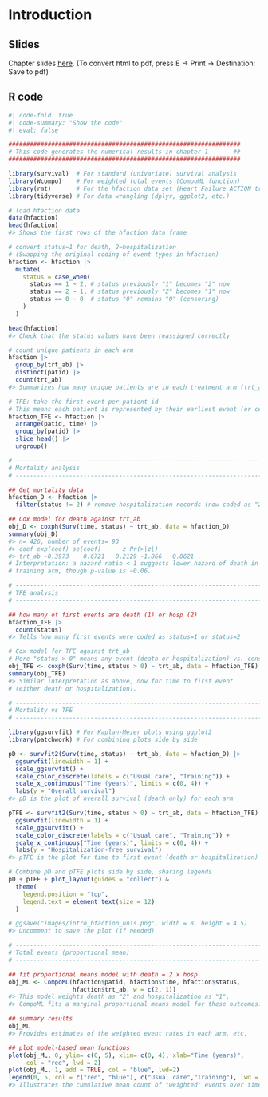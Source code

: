 # Introduction

## Slides 

Chapter slides [here](chap1.html){target="_blank"}. (To convert html to pdf, press E $\to$ Print $\to$ Destination: Save to pdf)

## R code 

```r
#| code-fold: true
#| code-summary: "Show the code"
#| eval: false

#################################################################
# This code generates the numerical results in chapter 1       ##
#################################################################

library(survival)  # For standard (univariate) survival analysis
library(Wcompo)    # For weighted total events (CompoML function)
library(rmt)       # For the hfaction data set (Heart Failure ACTION trial)
library(tidyverse) # For data wrangling (dplyr, ggplot2, etc.)

# load hfaction data
data(hfaction)
head(hfaction) 
#> Shows the first rows of the hfaction data frame

# convert status=1 for death, 2=hospitalization
# (Swapping the original coding of event types in hfaction)
hfaction <- hfaction |>
  mutate(
    status = case_when(
      status == 1 ~ 2, # status previously "1" becomes "2" now
      status == 2 ~ 1, # status previously "2" becomes "1" now
      status == 0 ~ 0  # status "0" remains "0" (censoring)
    )
  )

head(hfaction)
#> Check that the status values have been reassigned correctly

# count unique patients in each arm
hfaction |> 
  group_by(trt_ab) |>
  distinct(patid) |>
  count(trt_ab)
#> Summarizes how many unique patients are in each treatment arm (trt_ab)

# TFE: take the first event per patient id
# This means each patient is represented by their earliest event (or censoring)
hfaction_TFE <- hfaction |>
  arrange(patid, time) |>
  group_by(patid) |>
  slice_head() |>
  ungroup()

# -------------------------------------------------------------------------
# Mortality analysis
# -------------------------------------------------------------------------

## Get mortality data
hfaction_D <- hfaction |>
  filter(status != 2) # remove hospitalization records (now coded as "2")

## Cox model for death against trt_ab
obj_D <- coxph(Surv(time, status) ~ trt_ab, data = hfaction_D)
summary(obj_D)
#> n= 426, number of events= 93 
#> coef exp(coef) se(coef)      z Pr(>|z|)  
#> trt_ab -0.3973    0.6721   0.2129 -1.866   0.0621 .
# Interpretation: a hazard ratio < 1 suggests lower hazard of death in the 
# training arm, though p-value is ~0.06.

# -------------------------------------------------------------------------
# TFE analysis
# -------------------------------------------------------------------------

## how many of first events are death (1) or hosp (2)
hfaction_TFE |>
  count(status)
#> Tells how many first events were coded as status=1 or status=2

# Cox model for TFE against trt_ab
# Here "status > 0" means any event (death or hospitalization) vs. censoring
obj_TFE <- coxph(Surv(time, status > 0) ~ trt_ab, data = hfaction_TFE)
summary(obj_TFE)
#> Similar interpretation as above, now for time to first event 
# (either death or hospitalization).

# -------------------------------------------------------------------------
# Mortality vs TFE
# -------------------------------------------------------------------------

library(ggsurvfit) # For Kaplan-Meier plots using ggplot2
library(patchwork) # For combining plots side by side

pD <- survfit2(Surv(time, status) ~ trt_ab, data = hfaction_D) |>
  ggsurvfit(linewidth = 1) +
  scale_ggsurvfit() +
  scale_color_discrete(labels = c("Usual care", "Training")) +
  scale_x_continuous("Time (years)", limits = c(0, 4)) +
  labs(y = "Overall survival")
#> pD is the plot of overall survival (death only) for each arm

pTFE <- survfit2(Surv(time, status > 0) ~ trt_ab, data = hfaction_TFE) |>
  ggsurvfit(linewidth = 1) +
  scale_ggsurvfit() +
  scale_color_discrete(labels = c("Usual care", "Training")) +
  scale_x_continuous("Time (years)", limits = c(0, 4)) +
  labs(y = "Hospitalization-free survival")
#> pTFE is the plot for time to first event (death or hospitalization)

# Combine pD and pTFE plots side by side, sharing legends
pD + pTFE + plot_layout(guides = "collect") & 
  theme(
    legend.position = "top", 
    legend.text = element_text(size = 12)
  )

# ggsave("images/intro_hfaction_unis.png", width = 8, height = 4.5)
#> Uncomment to save the plot (if needed)

# -------------------------------------------------------------------------
# Total events (proportional mean)
# -------------------------------------------------------------------------

## fit proportional means model with death = 2 x hosp
obj_ML <- CompoML(hfaction$patid, hfaction$time, hfaction$status, 
                  hfaction$trt_ab, w = c(2, 1))
#> This model weights death as "2" and hospitalization as "1". 
#> CompoML fits a marginal proportional means model for these outcomes.

## summary results
obj_ML
#> Provides estimates of the weighted event rates in each arm, etc.

## plot model-based mean functions
plot(obj_ML, 0, ylim= c(0, 5), xlim= c(0, 4), xlab="Time (years)", 
     col = "red", lwd = 2)
plot(obj_ML, 1, add = TRUE, col = "blue", lwd=2)
legend(0, 5, col = c("red", "blue"), c("Usual care","Training"), lwd = 2)
#> Illustrates the cumulative mean count of "weighted" events over time


```

